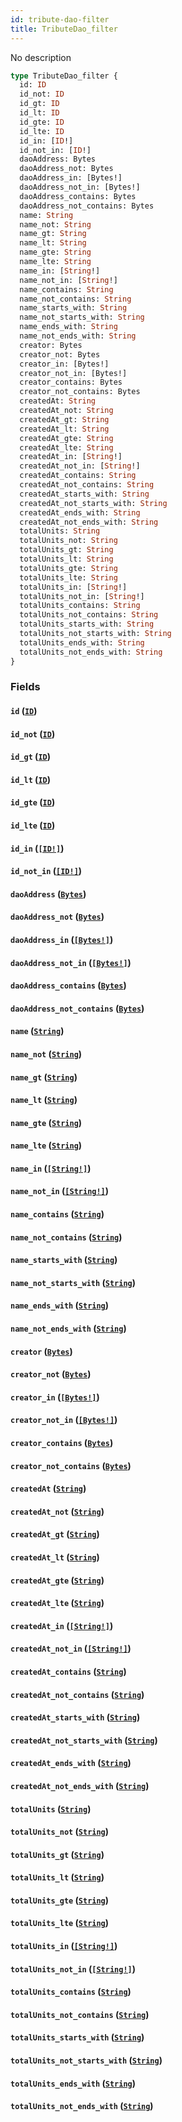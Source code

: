 ```yaml
---
id: tribute-dao-filter
title: TributeDao_filter
---
```


No description

```graphql
type TributeDao_filter {
  id: ID
  id_not: ID
  id_gt: ID
  id_lt: ID
  id_gte: ID
  id_lte: ID
  id_in: [ID!]
  id_not_in: [ID!]
  daoAddress: Bytes
  daoAddress_not: Bytes
  daoAddress_in: [Bytes!]
  daoAddress_not_in: [Bytes!]
  daoAddress_contains: Bytes
  daoAddress_not_contains: Bytes
  name: String
  name_not: String
  name_gt: String
  name_lt: String
  name_gte: String
  name_lte: String
  name_in: [String!]
  name_not_in: [String!]
  name_contains: String
  name_not_contains: String
  name_starts_with: String
  name_not_starts_with: String
  name_ends_with: String
  name_not_ends_with: String
  creator: Bytes
  creator_not: Bytes
  creator_in: [Bytes!]
  creator_not_in: [Bytes!]
  creator_contains: Bytes
  creator_not_contains: Bytes
  createdAt: String
  createdAt_not: String
  createdAt_gt: String
  createdAt_lt: String
  createdAt_gte: String
  createdAt_lte: String
  createdAt_in: [String!]
  createdAt_not_in: [String!]
  createdAt_contains: String
  createdAt_not_contains: String
  createdAt_starts_with: String
  createdAt_not_starts_with: String
  createdAt_ends_with: String
  createdAt_not_ends_with: String
  totalUnits: String
  totalUnits_not: String
  totalUnits_gt: String
  totalUnits_lt: String
  totalUnits_gte: String
  totalUnits_lte: String
  totalUnits_in: [String!]
  totalUnits_not_in: [String!]
  totalUnits_contains: String
  totalUnits_not_contains: String
  totalUnits_starts_with: String
  totalUnits_not_starts_with: String
  totalUnits_ends_with: String
  totalUnits_not_ends_with: String
}
```

### Fields

#### `id` ([`ID`](/schema/scalars/id))

#### `id_not` ([`ID`](/schema/scalars/id))

#### `id_gt` ([`ID`](/schema/scalars/id))

#### `id_lt` ([`ID`](/schema/scalars/id))

#### `id_gte` ([`ID`](/schema/scalars/id))

#### `id_lte` ([`ID`](/schema/scalars/id))

#### `id_in` ([`[ID!]`](/schema/scalars/id))

#### `id_not_in` ([`[ID!]`](/schema/scalars/id))

#### `daoAddress` ([`Bytes`](/schema/scalars/bytes))

#### `daoAddress_not` ([`Bytes`](/schema/scalars/bytes))

#### `daoAddress_in` ([`[Bytes!]`](/schema/scalars/bytes))

#### `daoAddress_not_in` ([`[Bytes!]`](/schema/scalars/bytes))

#### `daoAddress_contains` ([`Bytes`](/schema/scalars/bytes))

#### `daoAddress_not_contains` ([`Bytes`](/schema/scalars/bytes))

#### `name` ([`String`](/schema/scalars/string))

#### `name_not` ([`String`](/schema/scalars/string))

#### `name_gt` ([`String`](/schema/scalars/string))

#### `name_lt` ([`String`](/schema/scalars/string))

#### `name_gte` ([`String`](/schema/scalars/string))

#### `name_lte` ([`String`](/schema/scalars/string))

#### `name_in` ([`[String!]`](/schema/scalars/string))

#### `name_not_in` ([`[String!]`](/schema/scalars/string))

#### `name_contains` ([`String`](/schema/scalars/string))

#### `name_not_contains` ([`String`](/schema/scalars/string))

#### `name_starts_with` ([`String`](/schema/scalars/string))

#### `name_not_starts_with` ([`String`](/schema/scalars/string))

#### `name_ends_with` ([`String`](/schema/scalars/string))

#### `name_not_ends_with` ([`String`](/schema/scalars/string))

#### `creator` ([`Bytes`](/schema/scalars/bytes))

#### `creator_not` ([`Bytes`](/schema/scalars/bytes))

#### `creator_in` ([`[Bytes!]`](/schema/scalars/bytes))

#### `creator_not_in` ([`[Bytes!]`](/schema/scalars/bytes))

#### `creator_contains` ([`Bytes`](/schema/scalars/bytes))

#### `creator_not_contains` ([`Bytes`](/schema/scalars/bytes))

#### `createdAt` ([`String`](/schema/scalars/string))

#### `createdAt_not` ([`String`](/schema/scalars/string))

#### `createdAt_gt` ([`String`](/schema/scalars/string))

#### `createdAt_lt` ([`String`](/schema/scalars/string))

#### `createdAt_gte` ([`String`](/schema/scalars/string))

#### `createdAt_lte` ([`String`](/schema/scalars/string))

#### `createdAt_in` ([`[String!]`](/schema/scalars/string))

#### `createdAt_not_in` ([`[String!]`](/schema/scalars/string))

#### `createdAt_contains` ([`String`](/schema/scalars/string))

#### `createdAt_not_contains` ([`String`](/schema/scalars/string))

#### `createdAt_starts_with` ([`String`](/schema/scalars/string))

#### `createdAt_not_starts_with` ([`String`](/schema/scalars/string))

#### `createdAt_ends_with` ([`String`](/schema/scalars/string))

#### `createdAt_not_ends_with` ([`String`](/schema/scalars/string))

#### `totalUnits` ([`String`](/schema/scalars/string))

#### `totalUnits_not` ([`String`](/schema/scalars/string))

#### `totalUnits_gt` ([`String`](/schema/scalars/string))

#### `totalUnits_lt` ([`String`](/schema/scalars/string))

#### `totalUnits_gte` ([`String`](/schema/scalars/string))

#### `totalUnits_lte` ([`String`](/schema/scalars/string))

#### `totalUnits_in` ([`[String!]`](/schema/scalars/string))

#### `totalUnits_not_in` ([`[String!]`](/schema/scalars/string))

#### `totalUnits_contains` ([`String`](/schema/scalars/string))

#### `totalUnits_not_contains` ([`String`](/schema/scalars/string))

#### `totalUnits_starts_with` ([`String`](/schema/scalars/string))

#### `totalUnits_not_starts_with` ([`String`](/schema/scalars/string))

#### `totalUnits_ends_with` ([`String`](/schema/scalars/string))

#### `totalUnits_not_ends_with` ([`String`](/schema/scalars/string))
